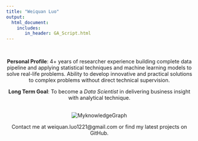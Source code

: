 ```yaml
---
title: "Weiquan Luo"
output: 
  html_document:
    includes:
       in_header: GA_Script.html
---
```




<style type="text/css">

h1.title {
  font-size: 38px;
  color: DarkRed;
  text-align: center;
}

</style>


<br />


<center>

**Personal Profile**: 4+ years of researcher experience building complete data pipeline and applying statistical techniques and machine learning models to solve real-life problems. Ability to develop innovative and practical solutions to complex problems without direct technical supervision. 

**Long Term Goal**: To become a *Data Scientist* in delivering business insight with analytical technique. 

<br />
![MyknowledgeGraph](./img/My knowledge Graph.png)
<br />

Contact me at weiquan.luo1221@gmail.com or find my latest projects on GitHub.
</center>


